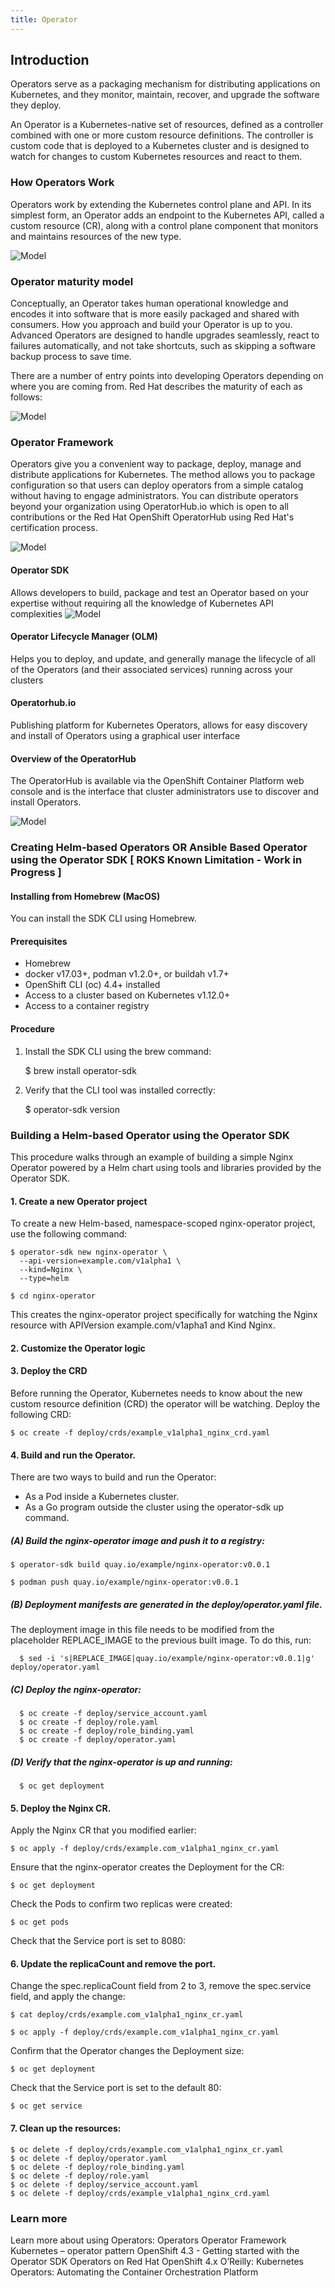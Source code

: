 ```yaml
---
title: Operator
---
```



## Introduction
Operators serve as a packaging mechanism for distributing applications on Kubernetes, and they monitor, maintain, recover, and upgrade the software they deploy.

An Operator is a Kubernetes-native set of resources, defined as a controller combined with one or more custom resource definitions. The controller is custom code that is deployed to a Kubernetes cluster and is designed to watch for changes to custom Kubernetes resources and react to them. 

### How Operators Work

Operators work by extending the Kubernetes control plane and API. In its simplest form, an Operator adds an endpoint to the Kubernetes API, called a custom resource (CR), along with a control plane component that monitors and maintains resources of the new type. 

 ![Model](images/OperatorArch.png)


###  Operator maturity model
Conceptually, an Operator takes human operational knowledge and encodes it into software that is more easily packaged and shared with consumers. How you approach and build your Operator is up to you. Advanced Operators are designed to handle upgrades seamlessly, react to failures automatically, and not take shortcuts, such as skipping a software backup process to save time.

There are a number of entry points into developing Operators depending on where you are coming from. Red Hat describes the maturity of each as follows:

 ![Model](images/FirstSteps.png)


### Operator Framework

Operators give you a convenient way to package, deploy, manage and distribute applications for Kubernetes. The method allows you to package configuration so that users can deploy operators from a simple catalog without having to engage administrators. You can distribute operators beyond your organization using OperatorHub.io which is open to all contributions or the Red Hat OpenShift OperatorHub using Red Hat's certification process. 

![Model](images/OperatorFramework.png)

#### Operator SDK 
  
  Allows developers to build, package and test an Operator based on your expertise without requiring all the knowledge of Kubernetes API complexities
 ![Model](images/OperatorSDK.png)

#### Operator Lifecycle Manager (OLM)

Helps you to deploy, and update, and generally manage the lifecycle of all of the Operators (and their associated services) running across your clusters

#### Operatorhub.io 

Publishing platform for Kubernetes Operators, allows for easy discovery and install of Operators using a graphical user interface

#### Overview of the OperatorHub

The OperatorHub is available via the OpenShift Container Platform web console and is the interface that cluster administrators use to discover and install Operators. 

 ![Model](images/OperatorTypes.png)

### Creating Helm-based Operators OR Ansible Based Operator using the Operator SDK [ ROKS Known Limitation - Work in Progress ]

 #### Installing from Homebrew (MacOS)

You can install the SDK CLI using Homebrew.

#### Prerequisites

  * Homebrew
  * docker v17.03+, podman v1.2.0+, or buildah v1.7+
  * OpenShift CLI (oc) 4.4+ installed
  * Access to a cluster based on Kubernetes v1.12.0+
  * Access to a container registry 

#### Procedure

1. Install the SDK CLI using the brew command:
   
    $ brew install operator-sdk 

2. Verify that the CLI tool was installed correctly:
  
    $ operator-sdk version


### Building a Helm-based Operator using the Operator SDK

This procedure walks through an example of building a simple Nginx Operator powered by a Helm chart using tools and libraries provided by the Operator SDK. 


#### 1. Create a new Operator project

To create a new Helm-based, namespace-scoped nginx-operator project, use the following command:

    $ operator-sdk new nginx-operator \
      --api-version=example.com/v1alpha1 \
      --kind=Nginx \
      --type=helm

    $ cd nginx-operator

This creates the nginx-operator project specifically for watching the Nginx resource with APIVersion example.com/v1apha1 and Kind Nginx.

#### 2. Customize the Operator logic


#### 3. Deploy the CRD

Before running the Operator, Kubernetes needs to know about the new custom resource definition (CRD) the operator will be watching. Deploy the following CRD:

    $ oc create -f deploy/crds/example_v1alpha1_nginx_crd.yaml

#### 4. Build and run the Operator.

There are two ways to build and run the Operator:
  * As a Pod inside a Kubernetes cluster.
  * As a Go program outside the cluster using the operator-sdk up command. 


  ##### (A) Build the nginx-operator image and push it to a registry:

    $ operator-sdk build quay.io/example/nginx-operator:v0.0.1

    $ podman push quay.io/example/nginx-operator:v0.0.1
      
      
  ##### (B) Deployment manifests are generated in the deploy/operator.yaml file. 
  
  The deployment image in this file needs to be modified from the placeholder REPLACE_IMAGE to the previous built image. To do this, run:
      
      $ sed -i 's|REPLACE_IMAGE|quay.io/example/nginx-operator:v0.0.1|g' deploy/operator.yaml

  ##### (C) Deploy the nginx-operator:

      $ oc create -f deploy/service_account.yaml
      $ oc create -f deploy/role.yaml
      $ oc create -f deploy/role_binding.yaml
      $ oc create -f deploy/operator.yaml

  ##### (D) Verify that the nginx-operator is up and running:

      $ oc get deployment


  
#### 5. Deploy the Nginx CR.

  Apply the Nginx CR that you modified earlier:

    $ oc apply -f deploy/crds/example.com_v1alpha1_nginx_cr.yaml

  Ensure that the nginx-operator creates the Deployment for the CR:

    $ oc get deployment

  Check the Pods to confirm two replicas were created:

    $ oc get pods

  Check that the Service port is set to 8080:

#### 6. Update the replicaCount and remove the port.

Change the spec.replicaCount field from 2 to 3, remove the spec.service field, and apply the change:

    $ cat deploy/crds/example.com_v1alpha1_nginx_cr.yaml

    $ oc apply -f deploy/crds/example.com_v1alpha1_nginx_cr.yaml

Confirm that the Operator changes the Deployment size:

    $ oc get deployment

Check that the Service port is set to the default 80:

    $ oc get service

#### 7. Clean up the resources:

    $ oc delete -f deploy/crds/example.com_v1alpha1_nginx_cr.yaml
    $ oc delete -f deploy/operator.yaml
    $ oc delete -f deploy/role_binding.yaml
    $ oc delete -f deploy/role.yaml
    $ oc delete -f deploy/service_account.yaml
    $ oc delete -f deploy/crds/example_v1alpha1_nginx_crd.yaml

### Learn more

Learn more about using Operators:
<AnchorLinks>
  <AnchorLink to="https://coreos.com/operators/">Operators</AnchorLink>
  <AnchorLink to="https://github.com/operator-framework">Operator Framework</AnchorLink>
  <AnchorLink to="https://kubernetes.io/docs/concepts/extend-kubernetes/operator/ ">Kubernetes – operator pattern</AnchorLink>
  <AnchorLink to="https://docs.openshift.com/container-platform/4.3/operators/operator_sdk/osdk-getting-started.html">OpenShift 4.3 - Getting started with the Operator SDK </AnchorLink>
  <AnchorLink to="https://blog.openshift.com/operators-on-ocp-4-x/">Operators on Red Hat OpenShift 4.x</AnchorLink>
  <AnchorLink to="https://www.redhat.com/en/resources/oreilly-kubernetes-operators-automation-ebook">O’Reilly: Kubernetes Operators: Automating the Container Orchestration Platform</AnchorLink>
</AnchorLinks>